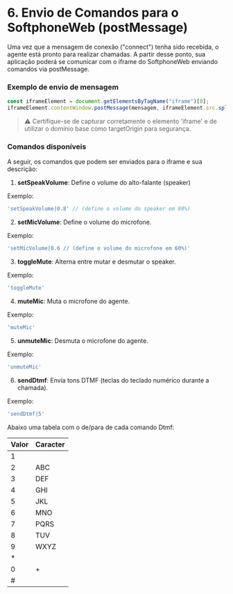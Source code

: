 # 6.	Envio de Comandos para o SoftphoneWeb (postMessage)

Uma vez que a mensagem de conexão ("connect") tenha sido recebida, o agente está pronto para realizar chamadas. A partir desse ponto, sua aplicação poderá se comunicar com o iframe do SoftphoneWeb enviando comandos via postMessage.

### **Exemplo de envio de mensagem**

```js
const iframeElement = document.getElementsByTagName("iframe")[0];
iframeElement.contentWindow.postMessage(mensagem, iframeElement.src.split("?")[0]);
```

> ⚠️ Certifique-se de capturar corretamente o elemento 'iframe' e de utilizar o domínio base como targetOrigin para segurança.

### **Comandos disponíveis**

A seguir, os comandos que podem ser enviados para o iframe e sua descrição:

1. **setSpeakVolume**: Define o volume do alto-falante (speaker)

Exemplo:
```js
'setSpeakVolume|0.8' // (define o volume do speaker em 80%)
```

2. **setMicVolume**: Define o volume do microfone.

Exemplo:
```js
'setMicVolume|0.6 // (define o volume do microfone em 60%)'
```

3. **toggleMute**: Alterna entre mutar e desmutar o speaker.

Exemplo:
```js
'toggleMute'
```

4. **muteMic**: Muta o microfone do agente.

Exemplo:
```js
'muteMic'
```

5. **unmuteMic**: Desmuta o microfone do agente.

Exemplo:
```js
'unmuteMic'
```

6. **sendDtmf**: Envia tons DTMF (teclas do teclado numérico durante a chamada).

Exemplo:
```js
'sendDtmf|5'
```

Abaixo uma tabela com o de/para de cada comando Dtmf:

|Valor|Caracter|
|--|--|
|1|  |
|2|ABC|
|3|DEF|
|4|GHI|
|5|JKL|
|6|MNO|
|7|PQRS|
|8|TUV|
|9|WXYZ|
|*|  |
|0|+|	
|#|  |